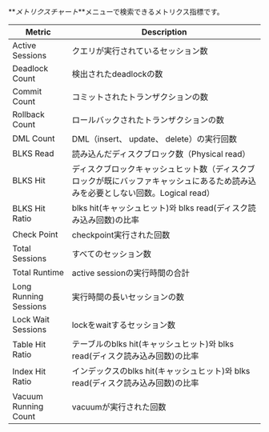 **_メトリクスチャート_**メニューで検索できるメトリクス指標です。

<!-- 추후 업데이트 필요 관련 지표 추가 및 필드 값으로 교체 -->

<div class='metric'>

| Metric                | Description                                                            |
| --------------------- | ---------------------------------------------------------------------- |
| Active Sessions       | クエリが実行されているセッション数                                                      |
| Deadlock Count        | 検出されたdeadlockの数                                                        |
| Commit Count          | コミットされたトランザクションの数                                                      |
| Rollback Count        | ロールバックされたトランザクションの数                                                    |
| DML Count             | DML（insert、 update、 delete）の実行回数                                       |
| BLKS Read             | 読み込んだディスクブロック数（Physical read）                                          |
| BLKS Hit              | ディスクブロックキャッシュヒット数（ディスクブロックが既にバッファキャッシュにあるため読み込みを必要としない回数。Logical read） |
| BLKS Hit Ratio        | blks hit(キャッシュヒット)와 blks read(ディスク読み込み回数)の比率                           |
| Check Point           | checkpoint実行された回数                                                      |
| Total Sessions        | すべてのセッション数                                                             |
| Total Runtime         | active sessionの実行時間の合計                                                 |
| Long Running Sessions | 実行時間の長いセッションの数                                                         |
| Lock Wait Sessions    | lockをwaitするセッション数                                                      |
| Table Hit Ratio       | テーブルのblks hit(キャッシュヒット)와 blks read(ディスク読み込み回数)の比率                      |
| Index Hit Ratio       | インデックスのblks hit(キャッシュヒット)와 blks read(ディスク読み込み回数)の比率                    |
| Vacuum Running Count  | vacuumが実行された回数                                                         |

</div>
